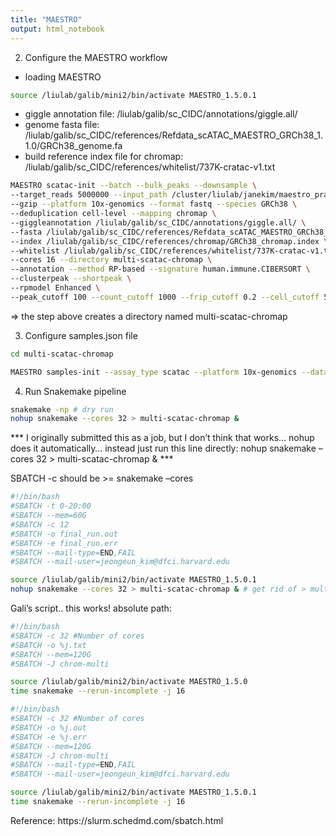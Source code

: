 ```yaml
---
title: "MAESTRO"
output: html_notebook
---
```


2) Configure the MAESTRO workflow

- loading MAESTRO
```bash
source /liulab/galib/mini2/bin/activate MAESTRO_1.5.0.1
```

- giggle annotation file: /liulab/galib/sc_CIDC/annotations/giggle.all/
- genome fasta file: /liulab/galib/sc_CIDC/references/Refdata_scATAC_MAESTRO_GRCh38_1.1.0/GRCh38_genome.fa
- build reference index file for chromap: /liulab/galib/sc_CIDC/references/whitelist/737K-cratac-v1.txt

```bash
MAESTRO scatac-init --batch --bulk_peaks --downsample \
--target_reads 5000000 --input_path /cluster/liulab/janekim/maestro_practice/data \
--gzip --platform 10x-genomics --format fastq --species GRCh38 \
--deduplication cell-level --mapping chromap \
--giggleannotation /liulab/galib/sc_CIDC/annotations/giggle.all/ \
--fasta /liulab/galib/sc_CIDC/references/Refdata_scATAC_MAESTRO_GRCh38_1.1.0/GRCh38_genome.fa \
--index /liulab/galib/sc_CIDC/references/chromap/GRCh38_chromap.index \
--whitelist /liulab/galib/sc_CIDC/references/whitelist/737K-cratac-v1.txt \
--cores 16 --directory multi-scatac-chromap \
--annotation --method RP-based --signature human.immune.CIBERSORT \
--clusterpeak --shortpeak \
--rpmodel Enhanced \
--peak_cutoff 100 --count_cutoff 1000 --frip_cutoff 0.2 --cell_cutoff 500
```

=> the step above creates a directory named multi-scatac-chromap

3) Configure samples.json file
```bash
cd multi-scatac-chromap

MAESTRO samples-init --assay_type scatac --platform 10x-genomics --data_type fastq --data_dir /cluster/liulab/janekim/maestro_practice/data
```

4) Run Snakemake pipeline
```bash
snakemake -np # dry run
nohup snakemake --cores 32 > multi-scatac-chromap &

```

*** I originally submitted this as a job, but I don't think that works... nohup does it automatically... instead just run this line directly: nohup snakemake --cores 32 > multi-scatac-chromap & ***

SBATCH -c should be >= snakemake --cores

```bash
#!/bin/bash
#SBATCH -t 0-20:00
#SBATCH --mem=60G
#SBATCH -c 12
#SBATCH -o final_run.out
#SBATCH -e final_run.err
#SBATCH --mail-type=END,FAIL
#SBATCH --mail-user=jeongeun_kim@dfci.harvard.edu

source /liulab/galib/mini2/bin/activate MAESTRO_1.5.0.1
nohup snakemake --cores 32 > multi-scatac-chromap & # get rid of > multi-scatac-chromap &

```

Gali's script.. this works!
absolute path: 
```bash
#!/bin/bash
#SBATCH -c 32 #Number of cores
#SBATCH -o %j.txt
#SBATCH --mem=120G
#SBATCH -J chrom-multi

source /liulab/galib/mini2/bin/activate MAESTRO_1.5.0
time snakemake --rerun-incomplete -j 16
```

```bash
#!/bin/bash
#SBATCH -c 32 #Number of cores
#SBATCH -o %j.out
#SBATCH -e %j.err
#SBATCH --mem=120G
#SBATCH -J chrom-multi
#SBATCH --mail-type=END,FAIL
#SBATCH --mail-user=jeongeun_kim@dfci.harvard.edu

source /liulab/galib/mini2/bin/activate MAESTRO_1.5.0.1
time snakemake --rerun-incomplete -j 16

```

Reference: https://slurm.schedmd.com/sbatch.html
